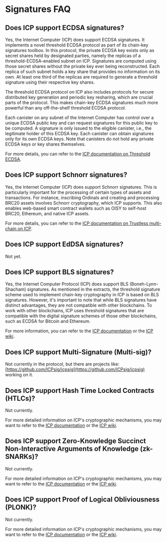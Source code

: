 # Signatures FAQ

## Does ICP support ECDSA signatures?

Yes, the Internet Computer (ICP) does support ECDSA signatures. It implements a novel threshold ECDSA protocol as part of its chain-key signatures toolbox. In this protocol, the private ECDSA key exists only as secret shares held by designated parties, namely the replicas of a threshold-ECDSA-enabled subnet on ICP. Signatures are computed using those secret shares without the private key ever being reconstructed. Each replica of such subnet holds a key share that provides no information on its own. At least one third of the replicas are required to generate a threshold signature using their respective key shares.

The threshold ECDSA protocol on ICP also includes protocols for secure distributed key generation and periodic key resharing, which are crucial parts of the protocol. This makes chain-key ECDSA signatures much more powerful than any off-the-shelf threshold ECDSA protocol.

Each canister on any subnet of the Internet Computer has control over a unique ECDSA public key and can request signatures for this public key to be computed. A signature is only issued to the eligible canister, i.e., the legitimate holder of this ECDSA key. Each canister can obtain signatures only for its own ECDSA keys. Note that canisters do not hold any private ECDSA keys or key shares themselves.

For more details, you can refer to the [ICP documentation on Threshold ECDSA](https://internetcomputer.org/docs/current/developer-docs/integrations/t-ecdsa#overview).

## Does ICP support Schnorr signatures?

Yes, the Internet Computer (ICP) does support Schnorr signatures. This is particularly important for the processing of certain types of assets and transactions. For instance, inscribing Ordinals and creating and processing BRC20 assets involves Schnorr cryptography, which ICP supports. This also enables web-based smart contract wallets such as OISY to self-host BRC20, Ethereum, and native ICP assets. 

For more details, you can refer to the [ICP documentation on Trustless multi-chain on ICP](https://internetcomputer.org/multichain).

## Does ICP support EdDSA signatures?

Not yet.

## Does ICP support BLS signatures?

Yes, the Internet Computer Protocol (ICP) does support BLS (Boneh-Lynn-Shacham) signatures. As mentioned in the extracts, the threshold signature scheme used to implement chain-key cryptography in ICP is based on BLS signatures. However, it's important to note that while BLS signatures have distinct advantages, they are not compatible with other blockchains. To work with other blockchains, ICP uses threshold signatures that are compatible with the digital signature schemes of those other blockchains, such as ECDSA for Bitcoin and Ethereum.

For more information, you can refer to the [ICP documentation](https://internetcomputer.org/docs) or the [ICP wiki](https://wiki.internetcomputer.org/wiki).

## Does ICP support Multi-Signature (Multi-sig)?

Not currently in the protocol, but there are projects like: [https://github.com/ICPsig/icpsig](https://github.com/ICPsig/icpsig) working on it.

## Does ICP support Hash Time Locked Contracts (HTLCs)?

Not currently.

For more detailed information on ICP's cryptographic mechanisms, you may want to refer to the [ICP documentation](https://internetcomputer.org/docs) or the [ICP wiki](https://wiki.internetcomputer.org/wiki).

## Does ICP support Zero-Knowledge Succinct Non-Interactive Arguments of Knowledge (zk-SNARKs)?

Not currently.

For more detailed information on ICP's cryptographic mechanisms, you may want to refer to the [ICP documentation](https://internetcomputer.org/docs) or the [ICP wiki](https://wiki.internetcomputer.org/wiki).

## Does ICP support Proof of Logical Obliviousness (PLONK)?

Not currently.

For more detailed information on ICP's cryptographic mechanisms, you may want to refer to the [ICP documentation](https://internetcomputer.org/docs) or the [ICP wiki](https://wiki.internetcomputer.org/wiki).
